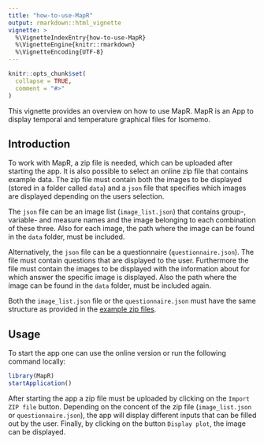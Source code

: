 ```yaml
---
title: "how-to-use-MapR"
output: rmarkdown::html_vignette
vignette: >
  %\VignetteIndexEntry{how-to-use-MapR}
  %\VignetteEngine{knitr::rmarkdown}
  %\VignetteEncoding{UTF-8}
---
```


```r
knitr::opts_chunk$set(
  collapse = TRUE,
  comment = "#>"
)
```

This vignette provides an overview on how to use MapR. MapR is an App to display temporal and temperature graphical files for Isomemo.

## Introduction

To work with MapR, a zip file is needed, which can be uploaded after starting the app. It is also possible to select an online zip file that contains example data. The zip file must contain both the images to be displayed (stored in a folder called `data`) and a `json` file that specifies which images are displayed depending on the users selection.

The `json` file can be an image list (`image_list.json`) that contains group-, variable- and measure names and the image belonging to each combination of these three. Also for each image, the path where the image can be found in the `data` folder, must be included.

Alternatively, the `json` file can be a questionnaire (`questionnaire.json`). The file must contain questions that are displayed to the user. Furthermore the file must contain the images to be displayed with the information about for which answer the specific image is displayed. Also the path where the image can be found in the `data` folder, must be included again.

Both the `image_list.json` file or the `questionnaire.json` must have the same structure as provided in the [example zip files](https://github.com/Pandora-IsoMemo/MapR/tree/beta/inst/app/exampleZip).

## Usage

To start the app one can use the online version or run the following command locally:

```r
library(MapR)
startApplication()
```

After starting the app a zip file must be uploaded by clicking on the `Import ZIP file` button. Depending on the concent of the zip file (`image_list.json` or `questionnaire.json`), the app will display different inputs that can be filled out by the user. Finally, by clicking on the button `Display plot`, the image can be displayed.
